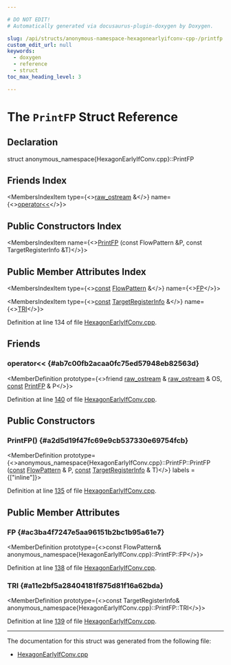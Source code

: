 ```yaml
---

# DO NOT EDIT!
# Automatically generated via docusaurus-plugin-doxygen by Doxygen.

slug: /api/structs/anonymous-namespace-hexagonearlyifconv-cpp-/printfp
custom_edit_url: null
keywords:
  - doxygen
  - reference
  - struct
toc_max_heading_level: 3

---
```





# The `PrintFP` Struct Reference

<DoxygenPage pluginConfig={pluginConfig}>



## Declaration

<CodeBlock>struct anonymous_namespace{HexagonEarlyIfConv.cpp}::PrintFP</CodeBlock>

## Friends Index

<MembersIndex>

<MembersIndexItem
  type={<><a href="/docs/api/classes/llvm/raw-ostream">raw&#95;ostream</a> &amp;</>}
  name={<><a href="#ab7c00fb2acaa0fc75ed57948eb82563d">operator&lt;&lt;</a></>}>
</MembersIndexItem>

</MembersIndex>

## Public Constructors Index

<MembersIndex>

<MembersIndexItem
  name={<><a href="#a2d5d19f47fc69e9cb537330e69754fcb">PrintFP</a> (const FlowPattern &amp;P, const TargetRegisterInfo &amp;T)</>}>
</MembersIndexItem>

</MembersIndex>

## Public Member Attributes Index

<MembersIndex>

<MembersIndexItem
  type={<><a href="/docs/api/files/lib/lib/target/lib/target/aarch64/aarch64promoteconstant-cpp/#a90f8350fecae261c25be85d38b451bff">const</a> <a href="/docs/api/structs/anonymous-namespace-hexagonearlyifconv-cpp-/flowpattern">FlowPattern</a> &amp;</>}
  name={<><a href="#ac3ba4f7247e5aa96151b2bc1b95a61e7">FP</a></>}>
</MembersIndexItem>

<MembersIndexItem
  type={<><a href="/docs/api/files/lib/lib/target/lib/target/aarch64/aarch64promoteconstant-cpp/#a90f8350fecae261c25be85d38b451bff">const</a> <a href="/docs/api/classes/llvm/targetregisterinfo">TargetRegisterInfo</a> &amp;</>}
  name={<><a href="#a11e2bf5a28404181f875d81f16a62bda">TRI</a></>}>
</MembersIndexItem>

</MembersIndex>


Definition at line 134 of file <a href="/docs/api/files/lib/lib/target/lib/target/hexagon/hexagonearlyifconv-cpp">HexagonEarlyIfConv.cpp</a>.

<SectionDefinition>

## Friends

### operator&lt;&lt; {#ab7c00fb2acaa0fc75ed57948eb82563d}

<MemberDefinition
  prototype={<>friend <a href="/docs/api/classes/llvm/raw-ostream">raw&#95;ostream</a> &amp; <a href="/docs/api/classes/llvm/raw-ostream">raw&#95;ostream</a> &amp; OS, <a href="/docs/api/files/lib/lib/target/lib/target/aarch64/aarch64promoteconstant-cpp/#a90f8350fecae261c25be85d38b451bff">const</a> <a href="/docs/api/structs/anonymous-namespace-hexagonearlyifconv-cpp-/printfp">PrintFP</a> &amp; P</>}>

Definition at line <a href="/docs/api/files/lib/lib/target/lib/target/hexagon/hexagonearlyifconv-cpp/#l00140">140</a> of file <a href="/docs/api/files/lib/lib/target/lib/target/hexagon/hexagonearlyifconv-cpp">HexagonEarlyIfConv.cpp</a>.
</MemberDefinition>

</SectionDefinition>

<SectionDefinition>

## Public Constructors

### PrintFP() {#a2d5d19f47fc69e9cb537330e69754fcb}

<MemberDefinition
  prototype={<>anonymous&#95;namespace&#123;HexagonEarlyIfConv.cpp&#125;::PrintFP::PrintFP (<a href="/docs/api/files/lib/lib/target/lib/target/aarch64/aarch64promoteconstant-cpp/#a90f8350fecae261c25be85d38b451bff">const</a> <a href="/docs/api/structs/anonymous-namespace-hexagonearlyifconv-cpp-/flowpattern">FlowPattern</a> &amp; P, <a href="/docs/api/files/lib/lib/target/lib/target/aarch64/aarch64promoteconstant-cpp/#a90f8350fecae261c25be85d38b451bff">const</a> <a href="/docs/api/classes/llvm/targetregisterinfo">TargetRegisterInfo</a> &amp; T)</>}
  labels = {["inline"]}>

Definition at line <a href="/docs/api/files/lib/lib/target/lib/target/hexagon/hexagonearlyifconv-cpp/#l00135">135</a> of file <a href="/docs/api/files/lib/lib/target/lib/target/hexagon/hexagonearlyifconv-cpp">HexagonEarlyIfConv.cpp</a>.
</MemberDefinition>

</SectionDefinition>

<SectionDefinition>

## Public Member Attributes

### FP {#ac3ba4f7247e5aa96151b2bc1b95a61e7}

<MemberDefinition
  prototype={<>const FlowPattern&amp; anonymous&#95;namespace&#123;HexagonEarlyIfConv.cpp&#125;::PrintFP::FP</>}>

Definition at line <a href="/docs/api/files/lib/lib/target/lib/target/hexagon/hexagonearlyifconv-cpp/#l00138">138</a> of file <a href="/docs/api/files/lib/lib/target/lib/target/hexagon/hexagonearlyifconv-cpp">HexagonEarlyIfConv.cpp</a>.
</MemberDefinition>

### TRI {#a11e2bf5a28404181f875d81f16a62bda}

<MemberDefinition
  prototype={<>const TargetRegisterInfo&amp; anonymous&#95;namespace&#123;HexagonEarlyIfConv.cpp&#125;::PrintFP::TRI</>}>

Definition at line <a href="/docs/api/files/lib/lib/target/lib/target/hexagon/hexagonearlyifconv-cpp/#l00139">139</a> of file <a href="/docs/api/files/lib/lib/target/lib/target/hexagon/hexagonearlyifconv-cpp">HexagonEarlyIfConv.cpp</a>.
</MemberDefinition>

</SectionDefinition>

<hr/>

The documentation for this struct was generated from the following file:

<ul>
<li><a href="/docs/api/files/lib/lib/target/lib/target/hexagon/hexagonearlyifconv-cpp">HexagonEarlyIfConv.cpp</a></li>
</ul>

</DoxygenPage>
